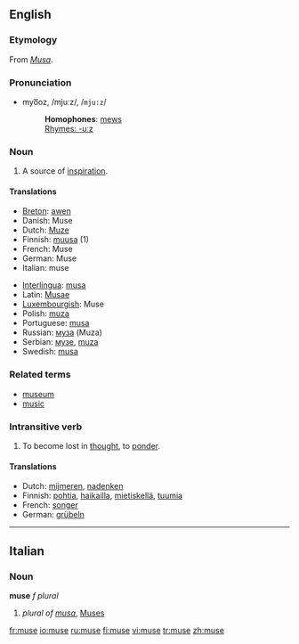 {{see|Muse}}
{{wikipedia|dab=muse (disambiguation)|muse}}
==English==

===Etymology===
From {{L.}} ''[[Musa]]''.

===Pronunciation===
*myo͞oz, /mjuːz/, /<tt>mju:z</tt>/
*:'''Homophones''': [[mews]]
*:[[Rhymes:English:-uːz|Rhymes: -uːz]]

===Noun===
{{wikipedia}}
{{en-noun}}

# A source of [[inspiration]].

====Translations====
{{top}}
*[[Breton]]: [[awen]] {{f}}
*Danish: Muse
*Dutch: [[Muze]]
*Finnish: [[muusa]] (1)
*French: Muse
*German: Muse {{f}}
*Italian: muse
{{mid}}
*[[Interlingua]]: [[musa]]
*Latin: [[Musae]]
*[[Luxembourgish]]: Muse
*Polish: [[muza]] {{f}}
*Portuguese: [[musa]] {{f}}
*Russian: [[муза]] {{f}} (Muza)
*Serbian: [[музе]], [[muza]]
*Swedish: [[musa]]
{{bottom}}

===Related terms===
*[[museum]]
*[[music]]

===Intransitive verb===
{{rfc-trverb|Intransitive verb}}
{{en-verb|mus|ing}}

# To become lost in [[thought]], to [[ponder]].

====Translations====
{{top}}
*Dutch: [[mijmeren]], [[nadenken]]
*Finnish: [[pohtia]], [[haikailla]], [[mietiskellä]], [[tuumia]]
*French: [[songer]]
*German: [[grübeln]]
{{bottom}}

----

==Italian==

===Noun===
'''muse''' ''f plural''

# ''plural of [[musa]]'', [[Muses]]

[[fr:muse]]
[[io:muse]]
[[ru:muse]]
[[fi:muse]]
[[vi:muse]]
[[tr:muse]]
[[zh:muse]]